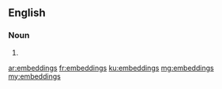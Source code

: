 ==English==

===Noun===
{{head|en|plural}}

# {{plural of|embedding|lang=en|nocat=1}}

[[ar:embeddings]]
[[fr:embeddings]]
[[ku:embeddings]]
[[mg:embeddings]]
[[my:embeddings]]